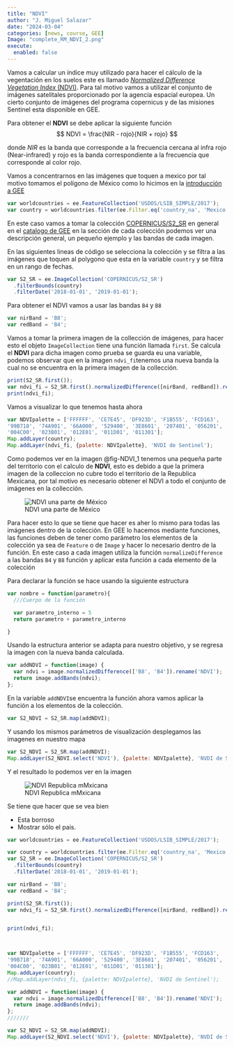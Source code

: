 ```yaml
---
title: "NDVI"
author: "J. Miguel Salazar"
date: "2024-03-04"
categories: [news, course, GEE]
Image: "complete_RM_NDVI_2.png"
execute: 
  enabled: false
---
```


Vamos a calcular un índice muy utilizado para hacer el cálculo de la  vegentación en los suelos este es llamado [*Normalized Difference Vegetation Index* (NDVI)](https://en.wikipedia.org/wiki/Normalized_difference_vegetation_index). Para tal motivo vamos a utilizar el conjunto de imágenes satelitales proporcionado por la agencia espacial europea. Un cierto conjunto de imágenes del programa copernicus y de las misiones Sentinel esta disponible en GEE.


Para obtener el **NDVI** se debe aplicar la siguiente función 
$$
NDVI = \frac{NIR - rojo}{NIR +  rojo}
$$

donde $NIR$ es la banda que corresponde a la frecuencia cercana al infra rojo (Near-infrared) y rojo es la banda correspondiente a la frecuencia que corresponde al color rojo.

Vamos a concentrarnos en las imágenes que toquen a mexico por tal motivo tomamos el polígono de México como lo hicimos en la [introducción a GEE](../Introduccion/index.qmd)


```JavaScript
var worldcountries = ee.FeatureCollection('USDOS/LSIB_SIMPLE/2017');
var country = worldcountries.filter(ee.Filter.eq('country_na', 'Mexico'));

```
En este caso vamos a tomar la colección [COPERNICUS/S2_SR](https://developers.google.com/earth-engine/datasets/catalog/COPERNICUS_S2_SR) en general en el [catalogo de GEE](https://developers.google.com/earth-engine/datasets) en la sección de cada colección podemos ver una descripción general, un pequeño ejemplo y las bandas de cada imagen.

En las siguientes lineas de código se selecciona la colección y se filtra a las imágenes que toquen al polygono que esta en la variable `country` y se filtra en un rango de fechas.


```JavaScript
var S2_SR = ee.ImageCollection('COPERNICUS/S2_SR')
  .filterBounds(country)
  .filterDate('2018-01-01', '2019-01-01');
```
Para obtener el NDVI vamos a usar las bandas `B4` y `B8`

```JavaScript
var nirBand = 'B8';
var redBand = 'B4';
```
Vamos a tomar la primera imagen de la collección de imágenes, para hacer esto el objeto `ImageCollection` tiene una función llamada `first`. Se calcula el **NDVI** para dicha imagen como prueba se guarda eu una variable,  podemos observar que en la imagen `ndvi_fi`tenemos una nueva banda la cual no se encuentra en la primera imagen de la collección. 

```JavaScript
print(S2_SR.first());
var ndvi_fi = S2_SR.first().normalizedDifference([nirBand, redBand]).rename('NVDI');
print(ndvi_fi);
```

Vamos a visualizar lo que tenemos hasta ahora 

```JavaScript
var NDVIpalette = ['FFFFFF', 'CE7E45', 'DF923D', 'F1B555', 'FCD163',
'99B718', '74A901', '66A000', '529400', '3E8601', '207401', '056201',
'004C00', '023B01', '012E01', '011D01', '011301'];
Map.addLayer(country);
Map.addLayer(ndvi_fi, {palette: NDVIpalette}, 'NVDI de Sentinel');
```
Como podemos ver en la imagen @fig-NDVI_1 tenemos una pequeña parte del territorio con el calculo de **NDVI**, esto es debido a que la primera imagen de la colleccion no cubre todo el territorio de la Republica Mexicana, por tal motivo es necesario obtener el NDVI a todo el conjunto de imágenes en la collección. 

![NDVI una parte de México ](NDVI_1.png){#fig-NDVI_1}


Para hacer esto lo que se tiene que hacer es aher lo mismo para todas las imágenes dentro de la colección. En GEE lo hacemos mediante funciones, las funciones deben de tener como parámetro los elementos de la colección ya sea de `Feature` o de `Image` y hacer lo necesario dentro de la función.  En este caso a cada imagen utiliza la función `normalizeDifference` a las bandas `B4` y `B8`  función y aplicar esta función a cada elemento de la colección 

Para declarar la función se hace usando la siguiente estructura 

```JavaScript
var nombre = function(parametro){
  ///Cuerpo de la función 

  var parametro_interno = 5
  return parametro + parametro_interno 

}

```
Usando la estructura anterior se adapta para nuestro objetivo, y se regresa la imagen con la nueva banda calculada. 

```JavaScript
var addNDVI = function(image) {
  var ndvi = image.normalizedDifference(['B8', 'B4']).rename('NDVI');
  return image.addBands(ndvi);
};
```

En la variable `addNDVI`se encuentra la función ahora vamos aplicar la función a los elementos de la colección. 

```JavaScript
var S2_NDVI = S2_SR.map(addNDVI);

```
Y usando los mismos parámetros  de visualización desplegamos las imagenes en nuestro mapa 

```JavaScript
var S2_NDVI = S2_SR.map(addNDVI);
Map.addLayer(S2_NDVI.select('NDVI'), {palette: NDVIpalette}, 'NVDI de Sentinel');
```
Y el resultado lo podemos ver en la imagen 

![NDVI Republica mMxicana](NDVI_2.png)

Se tiene que hacer que se vea bien 

* Esta borroso
* Mostrar sólo el pais. 




```JavaScript
var worldcountries = ee.FeatureCollection('USDOS/LSIB_SIMPLE/2017');

var country = worldcountries.filter(ee.Filter.eq('country_na', 'Mexico'));
var S2_SR = ee.ImageCollection('COPERNICUS/S2_SR')
  .filterBounds(country)
  .filterDate('2018-01-01', '2019-01-01');

var nirBand = 'B8';
var redBand = 'B4';

print(S2_SR.first());
var ndvi_fi = S2_SR.first().normalizedDifference([nirBand, redBand]).rename('NVDI');


print(ndvi_fi);



var NDVIpalette = ['FFFFFF', 'CE7E45', 'DF923D', 'F1B555', 'FCD163',
'99B718', '74A901', '66A000', '529400', '3E8601', '207401', '056201',
'004C00', '023B01', '012E01', '011D01', '011301'];
Map.addLayer(country);
//Map.addLayer(ndvi_fi, {palette: NDVIpalette}, 'NVDI de Sentinel');

var addNDVI = function(image) {
  var ndvi = image.normalizedDifference(['B8', 'B4']).rename('NDVI');
  return image.addBands(ndvi);
};
///////

var S2_NDVI = S2_SR.map(addNDVI);
Map.addLayer(S2_NDVI.select('NDVI'), {palette: NDVIpalette}, 'NVDI de Sentinel');


```
